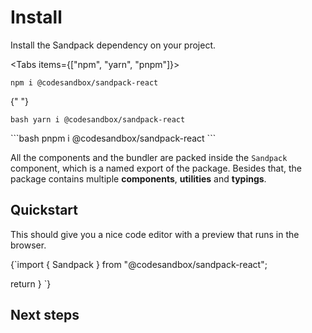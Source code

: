 
# Install

Install the Sandpack dependency on your project.

<Tabs items={["npm", "yarn", "pnpm"]}>
  <Tab>  
```shell
npm i @codesandbox/sandpack-react
```
  </Tab>

{" "}

<Tab>```bash yarn i @codesandbox/sandpack-react ```</Tab>

  <Tab>
    ```bash
pnpm i @codesandbox/sandpack-react 
```
  </Tab>
</Tabs>

All the components and the bundler are packed inside the `Sandpack` component, which is a named export of the package. Besides that, the package contains multiple **components**, **utilities** and **typings**.

## Quickstart

This should give you a nice code editor with a preview that runs in the browser.

<CodeBlock stack>
{`import { Sandpack } from "@codesandbox/sandpack-react";

  return <Sandpack />
}
`}
</CodeBlock>

## Next steps

<IntroSection>
  <IntroCard
    icon="Code"
    title="Templates & files"
    description="Learn how to add files to your projects and start coding in record time."
    href="/docs/getting-started/usage"
  />

  <IntroCard
    icon="Theme"
    title="Themes"
    description="Design and customize your own theme and find other Sandpack presets."
    href="/docs/getting-started/themes"
  />
</IntroSection>
